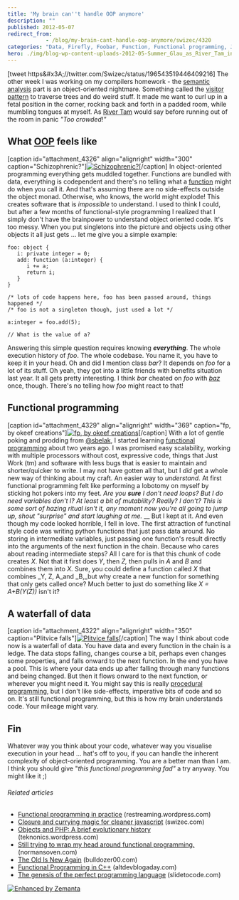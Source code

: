 ```yaml
---
title: 'My brain can''t handle OOP anymore'
description: ""
published: 2012-05-07
redirect_from: 
            - /blog/my-brain-cant-handle-oop-anymore/swizec/4320
categories: "Data, Firefly, Foobar, Function, Functional programming, Joss Whedon, Languages, Object-oriented programming, Programming, River Tam, Uncategorized, Visitor pattern"
hero: ./img/blog-wp-content-uploads-2012-05-Summer_Glau_as_River_Tam_in_Serenity_Wallpaper__yvt2-300x225.jpg
---
```

\[tweet https&amp;#x3A;//twitter.com/Swizec/status/196543519446409216] The other week I was working on my compilers homework - the [semantic analysis](http://en.wikipedia.org/wiki/Compiler "Compiler") part is an object-oriented nightmare. Something called the [visitor pattern](http://en.wikipedia.org/wiki/Visitor_pattern "Visitor pattern") to traverse trees and do weird stuff. It made me want to curl up in a fetal position in the corner, rocking back and forth in a padded room, while mumbling tongues at myself. As [River Tam](http://en.wikipedia.org/wiki/List_of_Firefly_characters "List of Firefly characters") would say before running out of the room in panic _&quot;Too crowded!&quot;_

## What [OOP](http://en.wikipedia.org/wiki/Object-oriented_programming "Object-oriented programming") feels like

\[caption id=&quot;attachment_4326&quot; align=&quot;alignright&quot; width=&quot;300&quot; caption=&quot;Schizophrenic?&quot;][![Schizophrenic?](./img/blog-wp-content-uploads-2012-05-Summer_Glau_as_River_Tam_in_Serenity_Wallpaper__yvt2-300x225.jpg "Schizophrenic?")](http://swizec.com/blog/wp-content/uploads/2012/05/Summer_Glau_as_River_Tam_in_Serenity_Wallpaper__yvt2.jpg)\[/caption] In object-oriented programming everything gets muddled together. Functions are bundled with data, everything is codependent and there&#x27;s no telling what a [function](http://en.wikipedia.org/wiki/Function_%28mathematics%29 "Function (mathematics)") might do when you call it. And that&#x27;s assuming there are no side-effects outside the object monad. Otherwise, who knows, the world might explode! This creates software that is _impossible_ to understand. I used to think I could, but after a few months of functional-style programming I realized that I simply don&#x27;t have the brainpower to understand object oriented code. It&#x27;s too messy. When you put singletons into the picture and objects using other objects it all just gets ... let me give you a simple example:

```
foo: object {
   i: private integer = 0;
   add: function (a:integer) {
      i += a;
      return i;
   }
}

/* lots of code happens here, foo has been passed around, things happened */
/* foo is not a singleton though, just used a lot */

a:integer = foo.add(5);

// What is the value of a?
```

Answering this simple question requires knowing _**everything**_. The whole execution history of _foo_. The whole codebase. You name it, you have to keep it in your head. Oh and did I mention class _bar_? It depends on _foo_ for a lot of its stuff. Oh yeah, they got into a little friends with benefits situation last year. It all gets pretty interesting. I think _bar_ cheated on _foo_ with _[baz](http://en.wikipedia.org/wiki/Foobar "Foobar")_ once, though. There&#x27;s no telling how _foo_ might react to that!

## Functional programming

\[caption id=&quot;attachment_4329&quot; align=&quot;alignright&quot; width=&quot;369&quot; caption=&quot;fp, by okeef creations&quot;][![fp, by okeef creations](./img/blog-wp-content-uploads-2012-05-fp1.png "fp, by okeef creations")](http://www.okeefecreations.com/)\[/caption] With a lot of gentle poking and prodding from [@sbelak](http://twitter.com/sbelak), I started learning [functional programming](http://en.wikipedia.org/wiki/Functional_programming "Functional programming") about two years ago. I was promised easy scalability, working with multiple processors without cost, expressive code, things that Just Work (tm) and software with less bugs that is easier to maintain and shorter/quicker to write. I may not have gotten all that, but I _did_ get a whole new way of thinking about my craft. An easier way to _understand._ At first functional programming felt like performing a lobotomy on myself by sticking hot pokers into my feet. _Are you **sure** I don&#x27;t need loops? But I do need variables don&#x27;t I? At least a bit of mutability? Really? I don&#x27;t? This is some sort of hazing ritual isn&#x27;t it, any moment now you&#x27;re all going to jump up, shout &quot;surprise&quot; and start laughing at me._ __ But I kept at it. And even though my code looked horrible, I fell in love. The first attraction of functinal style code was writing python functions that just pass data around. No storing in intermediate variables, just passing one function&#x27;s result directly into the arguments of the next function in the chain. Because who cares about reading intermediate steps? All I care for is that this chunk of code creates _X_. Not that it first does _Y_, then _Z,_ then pulls in _A_ and _B_ and combines them into _X._ Sure, you could define a function called _X_ that combines _Y, Z, A_and _B,_but why create a new function for something that only gets called once? Much better to just do something like _X = A+B(Y(Z))_ isn&#x27;t it?

## A waterfall of data

\[caption id=&quot;attachment_4322&quot; align=&quot;alignright&quot; width=&quot;350&quot; caption=&quot;Plitvice falls&quot;][![Plitvice falls](http://swizec.com/blog/wp-content/uploads/2012/05/waterfall-of-data.jpg "Plitvice falls")](./img/blog-wp-content-uploads-2012-05-waterfall-of-data.jpg)\[/caption] The way I think about code now is a waterfall of data. You have data and every function in the chain is a ledge. The data stops falling, changes course a bit, perhaps even changes some properties, and falls onward to the next function. In the end you have a pool. This is where your data ends up after falling through many functions and being changed. But then it flows onward to the next function, or wherever you might need it. You might say this is really [procedural programming](http://en.wikipedia.org/wiki/Procedural_programming "Procedural programming"), but I don&#x27;t like side-effects, imperative bits of code and so on. It&#x27;s still functional programming, but this is how my brain understands code. Your mileage might vary.

## Fin

Whatever way you think about your code, whatever way you visualise execution in your head ... hat&#x27;s off to you, if you can handle the inherent complexity of object-oriented programming. You are a better man than I am. I think you should give &quot;_this functional programming fad&quot;_ a try anyway. You might like it ;)

###### Related articles

- [Functional programming in practice](http://restreaming.wordpress.com/2012/03/16/functional-programming-in-practice/) (restreaming.wordpress.com)
- [Closure and currying magic for cleaner javascript](http://swizec.com/blog/closure-and-currying-magic-for-cleaner-javascript/swizec/3981) (swizec.com)
- [Objects and PHP: A brief evolutionary history](http://teknonics.wordpress.com/2012/05/04/objects-and-php-a-brief-evolutionary-history/) (teknonics.wordpress.com)
- [Still trying to wrap my head around functional programming.](http://normansoven.com/blog/still-trying-to-wrap-my-head-around-functional-programming/) (normansoven.com)
- [The Old Is New Again](http://bulldozer00.com/2012/05/05/the-old-is-new-again/) (bulldozer00.com)
- [Functional Programming in C++](http://www.altdevblogaday.com/2012/04/26/functional-programming-in-c/) (altdevblogaday.com)
- [The genesis of the perfect programming language](http://slidetocode.com/2012/05/06/the-perfect-programming-language/) (slidetocode.com)

[![Enhanced by Zemanta](http://img.zemanta.com/zemified_e.png?x-id=6209c6cc-944f-4b49-b45c-5467e35073f2)](http://www.zemanta.com/ "Enhanced by Zemanta")